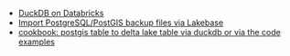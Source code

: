 - [DuckDB on Databricks](duckdb-on-databricks/DuckDB_on_Databricks.ipynb)
- [Import PostgreSQL/PostGIS backup files via Lakebase](postgis_lakebase_import.ipynb)
- [cookbook: postgis table to delta lake table via duckdb or via the code examples](postgis_lakebase2deltalake.ipynb)
